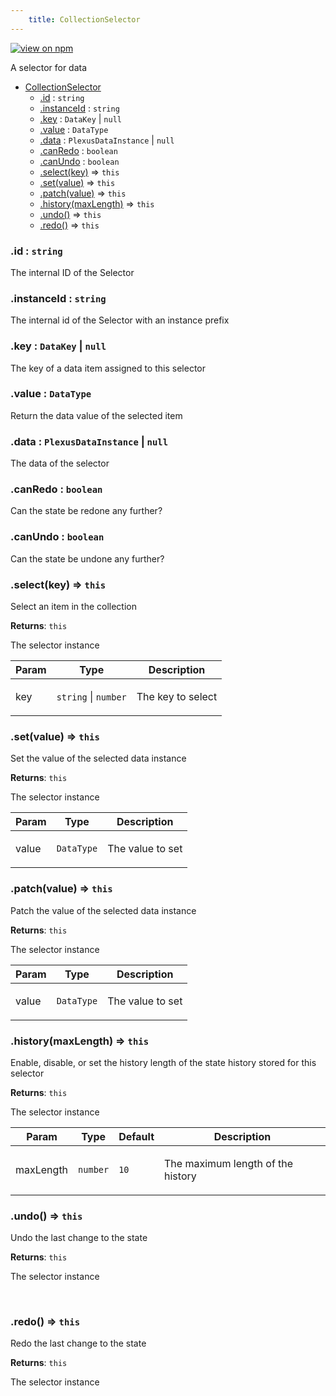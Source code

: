 ```yaml
--- 
	title: CollectionSelector 
--- 
```


[![view on npm](http://img.shields.io/npm/v/@plexusjs/core.svg)](https://www.npmjs.org/package/@plexusjs/core)

A selector for data


* [CollectionSelector](#CollectionSelector)
    * [.id](#CollectionSelector+id) : <code>string</code>
    * [.instanceId](#CollectionSelector+instanceId) : <code>string</code>
    * [.key](#CollectionSelector+key) : <code>DataKey</code> \| <code>null</code>
    * [.value](#CollectionSelector+value) : <code>DataType</code>
    * [.data](#CollectionSelector+data) : <code>PlexusDataInstance</code> \| <code>null</code>
    * [.canRedo](#CollectionSelector+canRedo) : <code>boolean</code>
    * [.canUndo](#CollectionSelector+canUndo) : <code>boolean</code>
    * [.select(key)](#CollectionSelector+select) ⇒ <code>this</code>
    * [.set(value)](#CollectionSelector+set) ⇒ <code>this</code>
    * [.patch(value)](#CollectionSelector+patch) ⇒ <code>this</code>
    * [.history(maxLength)](#CollectionSelector+history) ⇒ <code>this</code>
    * [.undo()](#CollectionSelector+undo) ⇒ <code>this</code>
    * [.redo()](#CollectionSelector+redo) ⇒ <code>this</code>

<a name="CollectionSelector+id"></a>

### .id : <code>string</code>
<p>The internal ID of the Selector</p>

<a name="CollectionSelector+instanceId"></a>

### .instanceId : <code>string</code>
<p>The internal id of the Selector with an instance prefix</p>

<a name="CollectionSelector+key"></a>

### .key : <code>DataKey</code> \| <code>null</code>
<p>The key of a data item assigned to this selector</p>

<a name="CollectionSelector+value"></a>

### .value : <code>DataType</code>
<p>Return the data value of the selected item</p>

<a name="CollectionSelector+data"></a>

### .data : <code>PlexusDataInstance</code> \| <code>null</code>
<p>The data of the selector</p>

<a name="CollectionSelector+canRedo"></a>

### .canRedo : <code>boolean</code>
<p>Can the state be redone any further?</p>

<a name="CollectionSelector+canUndo"></a>

### .canUndo : <code>boolean</code>
<p>Can the state be undone any further?</p>

<a name="CollectionSelector+select"></a>

### .select(key) ⇒ <code>this</code>
<p>Select an item in the collection</p>

**Returns**: <code>this</code> <p>The selector instance</p>  

| Param | Type | Description |
| --- | --- | --- |
| key | <code>string</code> \| <code>number</code> | <p>The key to select</p> |

<a name="CollectionSelector+set"></a>

### .set(value) ⇒ <code>this</code>
<p>Set the value of the selected data instance</p>

**Returns**: <code>this</code> <p>The selector instance</p>  

| Param | Type | Description |
| --- | --- | --- |
| value | <code>DataType</code> | <p>The value to set</p> |

<a name="CollectionSelector+patch"></a>

### .patch(value) ⇒ <code>this</code>
<p>Patch the value of the selected data instance</p>

**Returns**: <code>this</code> <p>The selector instance</p>  

| Param | Type | Description |
| --- | --- | --- |
| value | <code>DataType</code> | <p>The value to set</p> |

<a name="CollectionSelector+history"></a>

### .history(maxLength) ⇒ <code>this</code>
<p>Enable, disable, or set the history length of the state history stored for this selector</p>

**Returns**: <code>this</code> <p>The selector instance</p>  

| Param | Type | Default | Description |
| --- | --- | --- | --- |
| maxLength | <code>number</code> | <code>10</code> | <p>The maximum length of the history</p> |

<a name="CollectionSelector+undo"></a>

### .undo() ⇒ <code>this</code>
<p>Undo the last change to the state</p>

**Returns**: <code>this</code> <p>The selector instance</p>  
<a name="CollectionSelector+redo"></a>

### .redo() ⇒ <code>this</code>
<p>Redo the last change to the state</p>

**Returns**: <code>this</code> <p>The selector instance</p>  
